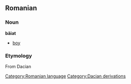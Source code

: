 == Romanian ==
=== Noun ===
'''băiat'''

* [[boy]]

=== Etymology ===
From Dacian

[[Category:Romanian language]]
[[Category:Dacian derivations]]